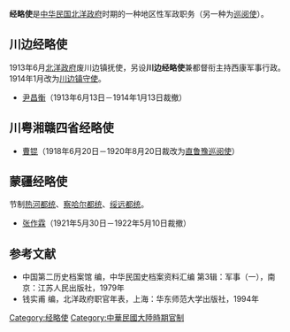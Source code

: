 '''经略使'''是[[中华民国|中华民国]][[北洋政府|北洋政府]]时期的一种地区性军政职务（另一种为[[巡阅使|巡阅使]]）。


==川边经略使==
1913年6月[[北洋政府|北洋政府]]废川边镇抚使，另设'''川边经略使'''兼都督衔主持西康军事行政。1914年1月改为[[川边镇守使|川边镇守使]]。
*[[尹昌衡|尹昌衡]]（1913年6月13日－1914年1月13日裁撤）

==川粤湘赣四省经略使==
*[[曹锟|曹锟]]（1918年6月20日－1920年8月20日裁改为[[直鲁豫巡阅使|直鲁豫巡阅使]]）

==蒙疆经略使==
节制[[热河都统|热河都统]]、[[察哈尔都统|察哈尔都统]]、[[绥远都统|绥远都统]]。
*[[张作霖|张作霖]]（1921年5月30日－1922年5月10日裁撤）

==参考文献==
*中国第二历史档案馆 编，中华民国史档案资料汇编 第3辑：军事（一），南京：江苏人民出版社，1979年
*钱实甫 编，北洋政府职官年表，上海：华东师范大学出版社，1994年

[[Category:经略使|Category:经略使]]
[[Category:中華民國大陸時期官制|Category:中華民國大陸時期官制]]